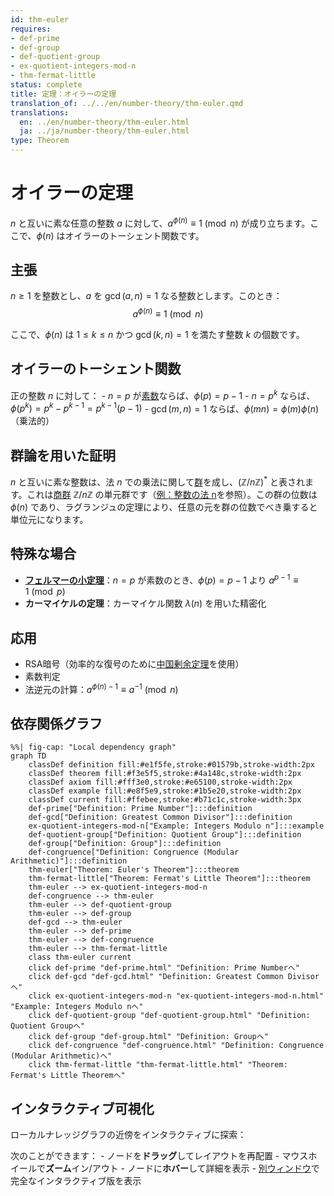 ```yaml
---
id: thm-euler
requires:
- def-prime
- def-group
- def-quotient-group
- ex-quotient-integers-mod-n
- thm-fermat-little
status: complete
title: 定理：オイラーの定理
translation_of: ../../en/number-theory/thm-euler.qmd
translations:
  en: ../en/number-theory/thm-euler.html
  ja: ../ja/number-theory/thm-euler.html
type: Theorem
---
```


# オイラーの定理 {#thm-euler}

$n$ と互いに素な任意の整数 $a$ に対して、$a^{\phi(n)} \equiv 1 \pmod{n}$ が成り立ちます。ここで、$\phi(n)$ はオイラーのトーシェント関数です。

## 主張

$n \geq 1$ を整数とし、$a$ を $\gcd(a, n) = 1$ なる整数とします。このとき：
$$a^{\phi(n)} \equiv 1 \pmod{n}$$

ここで、$\phi(n)$ は $1 \leq k \leq n$ かつ $\gcd(k, n) = 1$ を満たす整数 $k$ の個数です。

## オイラーのトーシェント関数

正の整数 $n$ に対して：
- $n = p$ が[素数](def-prime.qmd)ならば、$\phi(p) = p - 1$
- $n = p^k$ ならば、$\phi(p^k) = p^k - p^{k-1} = p^{k-1}(p - 1)$
- $\gcd(m, n) = 1$ ならば、$\phi(mn) = \phi(m)\phi(n)$（乗法的）

## 群論を用いた証明

$n$ と互いに素な整数は、法 $n$ での乗法に関して[群](../algebra/def-group.qmd)を成し、$(\mathbb{Z}/n\mathbb{Z})^*$ と表されます。これは[商群](../algebra/def-quotient-group.qmd) $\mathbb{Z}/n\mathbb{Z}$ の単元群です（[例：整数の法 n](../algebra/ex-quotient-integers-mod-n.qmd)を参照）。この群の位数は $\phi(n)$ であり、ラグランジュの定理により、任意の元を群の位数でべき乗すると単位元になります。

## 特殊な場合

- **[フェルマーの小定理](thm-fermat-little.qmd)**：$n = p$ が素数のとき、$\phi(p) = p - 1$ より $a^{p-1} \equiv 1 \pmod{p}$
- **カーマイケルの定理**：カーマイケル関数 $\lambda(n)$ を用いた精密化

## 応用

- RSA暗号（効率的な復号のために[中国剰余定理](thm-chinese-remainder.qmd)を使用）
- 素数判定
- 法逆元の計算：$a^{\phi(n)-1} \equiv a^{-1} \pmod{n}$

## 依存関係グラフ

```mermaid
%%| fig-cap: "Local dependency graph"
graph TD
    classDef definition fill:#e1f5fe,stroke:#01579b,stroke-width:2px
    classDef theorem fill:#f3e5f5,stroke:#4a148c,stroke-width:2px
    classDef axiom fill:#fff3e0,stroke:#e65100,stroke-width:2px
    classDef example fill:#e8f5e9,stroke:#1b5e20,stroke-width:2px
    classDef current fill:#ffebee,stroke:#b71c1c,stroke-width:3px
    def-prime["Definition: Prime Number"]:::definition
    def-gcd["Definition: Greatest Common Divisor"]:::definition
    ex-quotient-integers-mod-n["Example: Integers Modulo n"]:::example
    def-quotient-group["Definition: Quotient Group"]:::definition
    def-group["Definition: Group"]:::definition
    def-congruence["Definition: Congruence (Modular Arithmetic)"]:::definition
    thm-euler["Theorem: Euler's Theorem"]:::theorem
    thm-fermat-little["Theorem: Fermat's Little Theorem"]:::theorem
    thm-euler --> ex-quotient-integers-mod-n
    def-congruence --> thm-euler
    thm-euler --> def-quotient-group
    thm-euler --> def-group
    def-gcd --> thm-euler
    thm-euler --> def-prime
    thm-euler --> def-congruence
    thm-euler --> thm-fermat-little
    class thm-euler current
    click def-prime "def-prime.html" "Definition: Prime Numberへ"
    click def-gcd "def-gcd.html" "Definition: Greatest Common Divisorへ"
    click ex-quotient-integers-mod-n "ex-quotient-integers-mod-n.html" "Example: Integers Modulo nへ"
    click def-quotient-group "def-quotient-group.html" "Definition: Quotient Groupへ"
    click def-group "def-group.html" "Definition: Groupへ"
    click def-congruence "def-congruence.html" "Definition: Congruence (Modular Arithmetic)へ"
    click thm-fermat-little "thm-fermat-little.html" "Theorem: Fermat's Little Theoremへ"
```

## インタラクティブ可視化

ローカルナレッジグラフの近傍をインタラクティブに探索：

::: {.graph-viz data-id="thm-euler" data-width="700" data-height="500"}
:::

次のことができます：
- ノードを**ドラッグ**してレイアウトを再配置
- マウスホイールで**ズーム**イン/アウト
- ノードに**ホバー**して詳細を表示
- [別ウィンドウ](../../output/interactive/thm-euler.html){target="_blank"}で完全なインタラクティブ版を表示
